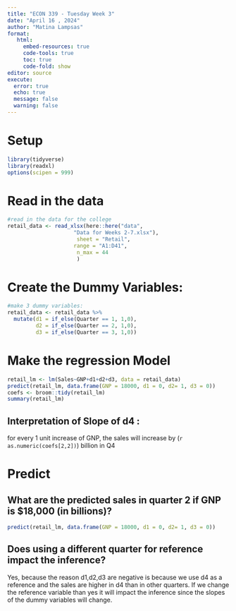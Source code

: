 ```yaml
---
title: "ECON 339 - Tuesday Week 3"
date: "April 16 , 2024"
author: "Matina Lampsas"
format: 
   html:
     embed-resources: true
     code-tools: true
     toc: true
     code-fold: show
editor: source
execute: 
  error: true
  echo: true
  message: false
  warning: false
---
```


# Setup
```r
library(tidyverse)
library(readxl)
options(scipen = 999)

```

# Read in the data
```r
#read in the data for the college 
retail_data <- read_xlsx(here::here("data",
                     "Data for Weeks 2-7.xlsx"), 
                      sheet = "Retail", 
                     range = "A1:D41",
                      n_max = 44
                      )
```

# Create the Dummy Variables: 
```r
#make 3 dummy variables: 
retail_data <- retail_data %>% 
  mutate(d1 = if_else(Quarter == 1, 1,0),
         d2 = if_else(Quarter == 2, 1,0),
         d3 = if_else(Quarter == 3, 1,0))

```

# Make the regression Model
```r
retail_lm <- lm(Sales~GNP+d1+d2+d3, data = retail_data)
predict(retail_lm, data.frame(GNP = 18000, d1 = 0, d2= 1, d3 = 0))
coefs <- broom::tidy(retail_lm)
summary(retail_lm)
```
## Interpretation of Slope of d4 :
for every 1 unit increase of GNP, the sales will increase by (`r as.numeric(coefs[2,2])`) billion in Q4


# Predict 
## What are the predicted sales in quarter 2 if GNP is $18,000 (in billions)?
```r
predict(retail_lm, data.frame(GNP = 18000, d1 = 0, d2= 1, d3 = 0))
```

## Does using a different quarter for reference impact the inference?
Yes, because the reason d1,d2,d3 are negative is because we use d4 as a reference and the sales are higher in d4 than in other quarters. If we change the reference variable than yes it will impact the inference since the slopes of the dummy variables will change. 
